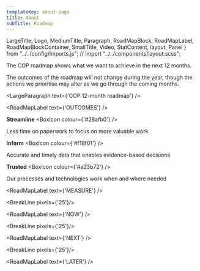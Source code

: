 ```yaml
---
templateKey: about-page
title: About
subTitle: Roadmap
---
```

LargeTitle, Logo, MediumTitle, Paragraph, RoadMapBlock, RoadMapLabel, RoadMapBlockContainer, SmallTitle, Video, StatContent, layout, Panel } from "../../config/imports.js";
// import "../../components/layout.scss";

The COP roadmap shows what we want to achieve in the next 12 months.

The outcomes of the roadmap will not change during the year, though the actions we prioritise may alter as we go through the coming months.

<LargeParagraph text={'COP 12-month roadmap'} />

<RoadMapLabel text={'OUTCOMES'} />



<div class="grid-row">

<div class="roadmap-column">

**Streamline** <BoxIcon colour={'#28afb0'} />

Less time on paperwork to focus on more valuable work

</div>

<div class="roadmap-mobile"><Accordion content={roadMapMobile.streamLine}/></div>



<div class="roadmap-column">

**Inform** <BoxIcon colour={'#f18f01'} />

Accurate and timely data that enables evidence-based decisions

</div>

<div class="roadmap-mobile"><Accordion  content={roadMapMobile.inform}/></div>


<div class="roadmap-column">

**Trusted** <BoxIcon colour={'#a23b72'} />

Our processes and technologies work when and where needed

</div>

<div class="roadmap-mobile"><Accordion content={roadMapMobile.trusted}/></div>

</div>

<div class="roadmap-desktop">

<RoadMapLabel text={'MEASURE'} />

<div class="grid-row">
<div class="govuk-grid-column-one-third">
<RoadMapBlockContainer content={roadMapItem.streamLine.measure} bannerColour={'#28afb0'} />
</div>


<div class="govuk-grid-column-one-third">
<RoadMapBlockContainer content={roadMapItem.inform.measure} bannerColour={'#f18f01'} />
</div>


<div class="govuk-grid-column-one-third">
<RoadMapBlockContainer content={roadMapItem.trusted.measure} bannerColour={'#a23b72'} />
</div>

</div>

<BreakLine pixels={'25'}/>

<RoadMapLabel text={'NOW'} />

<div class="grid-row">
<div class="govuk-grid-column-one-third">
<RoadMapBlockContainer content={roadMapItem.streamLine.now} bannerColour={'#28afb0'} />
</div>


<div class="govuk-grid-column-one-third">
<RoadMapBlockContainer content={roadMapItem.inform.now} bannerColour={'#f18f01'} />
</div>


<div class="govuk-grid-column-one-third">
<RoadMapBlockContainer content={roadMapItem.trusted.now} bannerColour={'#a23b72'} />
</div>

</div>

<BreakLine pixels={'25'}/>

<RoadMapLabel text={'NEXT'} />

<div class="grid-row">
<div class="govuk-grid-column-one-third">
<RoadMapBlockContainer content={roadMapItem.streamLine.next} bannerColour={'#28afb0'} />
</div>


<div class="govuk-grid-column-one-third">
<RoadMapBlockContainer content={roadMapItem.inform.next} bannerColour={'#f18f01'} />
</div>


<div class="govuk-grid-column-one-third">
<RoadMapBlockContainer content={roadMapItem.trusted.next} bannerColour={'#a23b72'} />
</div>

</div>

<BreakLine pixels={'25'}/>

<RoadMapLabel text={'LATER'} />

<div class="grid-row">
<div class="govuk-grid-column-one-third">
<RoadMapBlockContainer content={roadMapItem.streamLine.later} bannerColour={'#28afb0'} />
</div>


<div class="govuk-grid-column-one-third">
<RoadMapBlockContainer content={roadMapItem.inform.later} bannerColour={'#f18f01'} />
</div>


<div class="govuk-grid-column-one-third">
<RoadMapBlockContainer content={roadMapItem.trusted.later} bannerColour={'#a23b72'} />
</div>

</div>
</div>